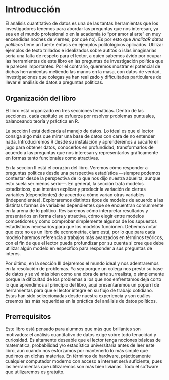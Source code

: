 # Introducción

El análisis cuantitativo de datos es una de las tantas herramientas que los investigadores tenemos para abordar las preguntas que nos interesan, ya sea en el mundo profesional o en la academia (o “por amor al arte” en muy encendidas noches de viernes, por qué no). Es por esto que *AnalizaR datos políticos* tiene un fuerte énfasis en ejemplos politológicos aplicados. Utilizar ejemplos de texto trillados e idealizados sobre autitos o islas imaginarias sería una falta de respeto para el lector, a quien sabemos ávido por ocupar las herramientas de este libro en las preguntas de investigación política que le parecen importantes. Por el contrario, queremos mostrar el potencial de dichas herramientas metiendo las manos en la masa, con datos de verdad, investigaciones que colegas ya han realizado y dificultades particulares de llevar el análisis de datos a preguntas políticas.



## Organización del libro

El libro está organizado en tres secciones temáticas. Dentro de las secciones, cada capítulo se esfuerza por resolver problemas puntuales, balanceando teoría y práctica en R.



<descripción de los capítulos de la sección I>
La sección I está dedicada al manejo de datos. Lo ideal es que el lector consiga algo más que mirar una base de datos con cara de no entender nada. Introduciremos R desde su instalación y aprenderemos a sacarle el jugo para obtener datos, conocerlos en profundidad, transformarlos de acuerdo a las preguntas que nos interesan y representarlos gráficamente en formas tanto funcionales como atractivas.



<descripción de los capítulos de la sección II>
En la sección II está el corazón del libro. Veremos cómo responder a preguntas políticas desde una perspectiva estadística —siempre podemos contestar desde la perspectiva de lo que nos dijo nuestra abuelita, aunque esto suela ser menos serio—. En general, la sección trata modelos estadísticos, que intentan explicar y predecir la variación de ciertas variables (dependientes) de acuerdo a cómo varían otras variables (independientes). Exploraremos distintos tipos de modelos de acuerdo a las distintas formas de variables dependientes que se encuentran comúnmente en la arena de lo político. Revisaremos cómo interpretar resultados y presentarlos en forma clara y atractiva, cómo elegir entre modelos competidores y cómo comprobar simplemente algunos de los supuestos estadísticos necesarios para que los modelos funcionen. Debemos notar que este no es un libro de econometría, claro está, por lo que para cada modelo haremos referencia a trabajos más avanzados en términos teóricos, con el fin de que el lector pueda profundizar por su cuenta si cree que debe utilizar algún modelo en específico para responder a sus preguntas de interés.



<descripción de los capítulos de la sección III>
Por último, en la sección III dejaremos el mundo ideal y nos adentraremos en la resolución de problemas. Ya sea porque un colega nos prestó su base de datos y se vé más bien como una obra de arte surrealista, o simplemente porque la dificultad de los problemas a los que nos enfrentamos deja corto lo que aprendimos al principio del libro, aquí presentaremos un popurrí de herramientas para que el lector integre en su flujo de trabajo cotidiano. Estas han sido seleccionadas desde nuestra experiencia y son cuáles creemos las más requeridas en la práctica del análisis de datos políticos.



## Prerrequisitos

Este libro está pensado para alumnos que más que brillantes son motivados: el análisis cuantitativo de datos exige sobre todo tenacidad y curiosidad. Es altamente deseable que el lector tenga nociones básicas de matemática, probabilidad y/o estadística universitaria antes de leer este libro, aun cuando nos esforzamos por mantenerlo lo más simple que pudimos en dichas materias. En términos de hardware, prácticamente cualquier computador moderno con acceso a internet será suficiente, pues las herramientas que utilizaremos son más bien livianas. Todo el software que utilizaremos es gratuito.
